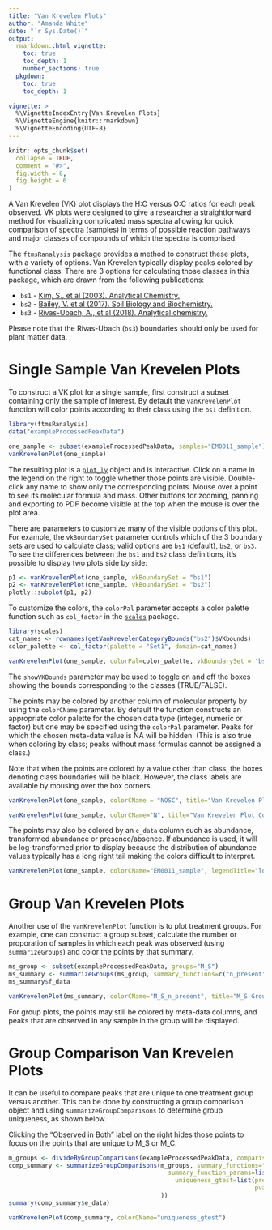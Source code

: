 ```yaml
---
title: "Van Krevelen Plots"
author: "Amanda White"
date: "`r Sys.Date()`"
output: 
  rmarkdown::html_vignette:
    toc: true
    toc_depth: 1
    number_sections: true
  pkgdown:
    toc: true
    toc_depth: 1

vignette: >
  %\VignetteIndexEntry{Van Krevelen Plots}
  %\VignetteEngine{knitr::rmarkdown}
  %\VignetteEncoding{UTF-8}
---
```


```r
knitr::opts_chunk$set(
  collapse = TRUE,
  comment = "#>",
  fig.width = 8, 
  fig.height = 6
)
```

A Van Krevelen (VK) plot displays the H:C versus O:C ratios for each peak observed. VK plots were designed to give a researcher a straightforward method for visualizing complicated mass spectra allowing for quick comparison of spectra (samples) in terms of possible reaction pathways and major classes of compounds of which the spectra is comprised.

The `ftmsRanalysis` package 
provides a method to construct these plots, with a variety of options. Van Krevelen typically display peaks 
colored by functional class. There are 3 options for calculating those classes in this package, which are drawn
from the following publications:

* `bs1` - [Kim, S., et al (2003). Analytical Chemistry.](https://dx.doi.org/10.1021/ac034415p){target="_blank"}
* `bs2` - [Bailey, V. et al (2017). Soil Biology and Biochemistry.](https://dx.doi.org/10.1016/j.soilbio.2016.11.025){target="_blank"}
* `bs3` - [Rivas-Ubach, A., et al (2018). Analytical chemistry.](https://dx.doi.org/10.1021/acs.analchem.8b00529){target="_blank"}

Please note that the Rivas-Ubach (`bs3`) boundaries should only be used for plant matter data. 

# Single Sample Van Krevelen Plots

To construct a VK plot for a single sample, first construct a subset containing only the sample of interest. By default the `vanKrevelenPlot` function will color points according to their class using the `bs1` definition.

```r
library(ftmsRanalysis)
data("exampleProcessedPeakData")

one_sample <- subset(exampleProcessedPeakData, samples="EM0011_sample")
vanKrevelenPlot(one_sample)
```

The resulting plot is a [`plot_ly`](https://cran.r-project.org/package=plotly) object and is interactive. Click on a name in the legend on the right to toggle whether those points are visible. Double-click any name to show only the corresponding points. Mouse over a point to see its molecular formula and mass. Other buttons for zooming, panning and exporting to PDF become visible at the top when the mouse is over the plot area.

There are parameters to customize many of the visible options of this plot. For example, the `vkBoundarySet` parameter controls which of the 3 boundary sets are used to calculate class; valid options are `bs1` (default), `bs2`, or `bs3`. To see the differences between the `bs1` and `bs2` class definitions, it's possible to display two plots side by side: 

```r
p1 <- vanKrevelenPlot(one_sample, vkBoundarySet = "bs1")
p2 <- vanKrevelenPlot(one_sample, vkBoundarySet = "bs2")
plotly::subplot(p1, p2)
```

To customize the colors, the `colorPal` parameter accepts a color palette function such as `col_factor` in the [`scales`](https://cran.r-project.org/package=scales) package. 

```r
library(scales)
cat_names <- rownames(getVanKrevelenCategoryBounds("bs2")$VKbounds)
color_palette <- col_factor(palette = "Set1", domain=cat_names)

vanKrevelenPlot(one_sample, colorPal=color_palette, vkBoundarySet = 'bs2')
```

The `showVKBounds` parameter may be used to toggle on and off the boxes showing the bounds corresponding to the classes (TRUE/FALSE).

The points may be colored by another column of molecular property by using the `colorCName` parameter. By default the function constructs an appropriate color palette for the chosen data type (integer, numeric or factor) but one may be specified using the `colorPal` parameter. Peaks for which the chosen meta-data value is NA will be hidden. (This is also true when coloring by class; peaks without mass formulas cannot be assigned a class.)

Note that when the points are colored by a value other than class, the boxes denoting class boundaries will be black. However, the class labels are available by mousing over the box corners.

```r
vanKrevelenPlot(one_sample, colorCName = "NOSC", title="Van Krevelen Plot Colored by NOSC Value")
```

```r
vanKrevelenPlot(one_sample, colorCName="N", title="Van Krevelen Plot Colored by Number of N")
```

The points may also be colored by an `e_data` column such as abundance, transformed abundance or presence/absence. If abundance is used, it will be log-transformed prior to display because the distribution of abundance values typically has a long right tail making the colors difficult to interpret. 

```r
vanKrevelenPlot(one_sample, colorCName="EM0011_sample", legendTitle="log(Abundance)")
```


# Group Van Krevelen Plots

Another use of the `vanKrevelenPlot` function is to plot treatment groups. For example, one can construct a group subset, calculate the number or proporation of samples in which each peak was observed (using `summarizeGroups`) and color the points by that summary.

```r
ms_group <- subset(exampleProcessedPeakData, groups="M_S")
ms_summary <- summarizeGroups(ms_group, summary_functions=c("n_present", "prop_present"))
ms_summary$f_data
```

```r
vanKrevelenPlot(ms_summary, colorCName="M_S_n_present", title="M_S Group Colored by Number of Times Observed")
```

For group plots, the points may still be colored by meta-data columns, and peaks that are observed in any sample in the group will be displayed.

# Group Comparison Van Krevelen Plots

It can be useful to compare peaks that are unique to one treatment group versus another. This can be done by constructing a group comparison object and using `summarizeGroupComparisons` to determine group uniqueness, as shown below.

Clicking the "Observed in Both" label on the right hides those points to focus on the points that are unique to M_S or M_C.

```r
m_groups <- divideByGroupComparisons(exampleProcessedPeakData, comparisons=list(c("M_S", "M_C")))[[1]]$value
comp_summary <- summarizeGroupComparisons(m_groups, summary_functions="uniqueness_gtest", 
                                            summary_function_params=list(
                                              uniqueness_gtest=list(pres_fn="nsamps", pres_thresh=2,
                                                                    pvalue_thresh=0.05)
                                          ))
summary(comp_summary$e_data)

vanKrevelenPlot(comp_summary, colorCName="uniqueness_gtest") 
```

